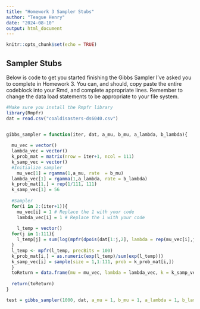 ---
title: "Homework 3 Sampler Stubs"
author: "Teague Henry"
date: "2024-08-10"
output: html_document
---

```{r setup, include=FALSE}
knitr::opts_chunk$set(echo = TRUE)
```

## Sampler Stubs

Below is code to get you started finishing the Gibbs Sampler I've asked you to complete in Homework 3. You can, and should, copy paste the entire codeblock into your Rmd, and complete appropriate lines. Remember to change the data load statements to be appropriate to your file system.

```{r}
#Make sure you install the Rmpfr library
library(Rmpfr)
dat = read.csv("coaldisasters-ds6040.csv")


gibbs_sampler = function(iter, dat, a_mu, b_mu, a_lambda, b_lambda){
  
  mu_vec = vector()
  lambda_vec = vector() 
  k_prob_mat = matrix(nrow = iter+1, ncol = 111)
  k_samp_vec = vector()
  #Initialize sampler
    mu_vec[1] = rgamma(1,a_mu, rate  = b_mu)
  lambda_vec[1] = rgamma(1,a_lambda, rate = b_lambda)
  k_prob_mat[1,] = rep(1/111, 111)
  k_samp_vec[1] = 56
  
  #Sampler
  for(i in 2:(iter+1)){
    mu_vec[i] = 1 # Replace the 1 with your code
    lambda_vec[i] = 1 # Replace the 1 with your code
    
    l_temp = vector()
  for(j in 1:111){  
    l_temp[j] = sum(log(mpfr(dpois(dat[1:j,2], lambda = rep(mu_vec[i],j)), precBits = 100))) + sum(log(mpfr(dpois(dat[(j+1):112,2], lambda = rep(lambda_vec[i],112-j)), precBits = 100)))
  }
  l_temp <- mpfr(l_temp, precBits = 100)
  k_prob_mat[i,] = as.numeric(exp(l_temp)/sum(exp(l_temp))) 
  k_samp_vec[i] = sample(size = 1,1:111, prob = k_prob_mat[i,])
  }
  toReturn = data.frame(mu = mu_vec, lambda = lambda_vec, k = k_samp_vec)
  
  return(toReturn)
}

test = gibbs_sampler(1000, dat, a_mu = 1, b_mu = 1, a_lambda = 1, b_lambda = 1)


```

